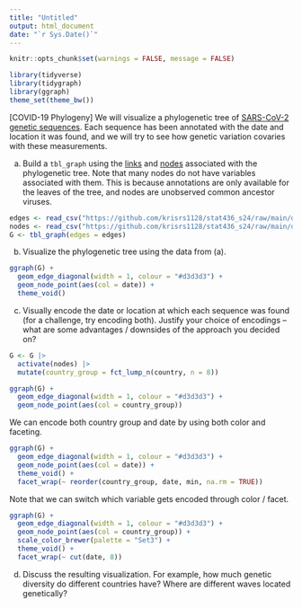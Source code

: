```yaml
---
title: "Untitled"
output: html_document
date: "`r Sys.Date()`"
---
```


```r
knitr::opts_chunk$set(warnings = FALSE, message = FALSE)
```

```r
library(tidyverse)
library(tidygraph)
library(ggraph)
theme_set(theme_bw())
```

[COVID-19 Phylogeny] We will visualize a phylogenetic tree of [SARS-CoV-2
genetic sequences](https://observablehq.com/@mbostock/sars-cov-2-phylogenetic-tree).
Each sequence has been annotated with the date and location it was found, and we
will try to see how genetic variation covaries with these measurements.

a. Build a `tbl_graph` using the
[links](https://github.com/krisrs1128/stat436_s24/raw/main/data/covid-edges.csv)
and
[nodes](https://github.com/krisrs1128/stat436_s24/raw/main/data/covid-nodes.csv)
associated with the phylogenetic tree. Note that many nodes do not have
variables associated with them. This is because annotations are only
available for the leaves of the
tree, and nodes are unobserved common ancestor viruses.

```r
edges <- read_csv("https://github.com/krisrs1128/stat436_s24/raw/main/data/covid-edges.csv")
nodes <- read_csv("https://github.com/krisrs1128/stat436_s24/raw/main/data/covid-nodes.csv")
G <- tbl_graph(edges = edges)
```

b. Visualize the phylogenetic tree using the data from (a).

```r
ggraph(G) +
  geom_edge_diagonal(width = 1, colour = "#d3d3d3") +
  geom_node_point(aes(col = date)) +
  theme_void()
```

c. Visually encode the date or location at which each sequence was found (for
a challenge, try encoding both). Justify your choice of encodings -- what are
some advantages / downsides of the approach you decided on?

```r
G <- G |>
  activate(nodes) |>
  mutate(country_group = fct_lump_n(country, n = 8))

ggraph(G) +
  geom_edge_diagonal(width = 1, colour = "#d3d3d3") +
  geom_node_point(aes(col = country_group))
```

We can encode both country group and date by using both color and faceting.

```r
ggraph(G) +
  geom_edge_diagonal(width = 1, colour = "#d3d3d3") +
  geom_node_point(aes(col = date)) +
  theme_void() +
  facet_wrap(~ reorder(country_group, date, min, na.rm = TRUE))
```

Note that we can switch which variable gets encoded through color / facet.

```r
ggraph(G) +
  geom_edge_diagonal(width = 1, colour = "#d3d3d3") +
  geom_node_point(aes(col = country_group)) +
  scale_color_brewer(palette = "Set3") +
  theme_void() +
  facet_wrap(~ cut(date, 8))
```

d. Discuss the resulting visualization. For example, how much genetic
diversity do different countries have? Where are different waves located
genetically?